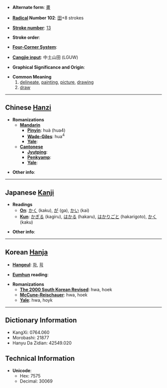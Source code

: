 * '''Alternate form''': [[畫]]

* '''[[Wiktionary:Chinese radical index| Radical]] Number 102''': [[Wiktionary:Chinese radical index 田|田]]+8 strokes

* '''[[Wiktionary:Chinese total strokes index|Stroke number]]''': [[Wiktionary:Chinese total strokes index 13|13]]

* '''Stroke order''': 

* '''[[Wiktionary:Chinese four corner index|Four-Corner System]]''': 

* '''[[Wiktionary:Chinese Cangjie index|Cangjie input]]''': 中土山田 (LGUW)

* '''Graphical Significance and Origin''': 

* '''Common Meaning'''
*#[[delineate]], [[painting]], [[picture]], [[drawing]]
*# [[draw]]

----

== Chinese [[Hanzi]] ==

* '''Romanizations'''
** '''[[Mandarin]]'''
*** '''[[Pinyin]]''': huà (hua4)
*** '''[[Wade-Giles]]''': hua<sup>4</sup>
*** '''[[Yale]]''': 
** '''[[Cantonese]]'''
*** '''[[Jyutping]]''':
*** '''[[Penkyamp]]''': 
*** '''[[Yale]]''': 

* '''Other info''': 

----

== Japanese [[Kanji]] ==

* '''Readings'''
** '''[[On]]''': [[かく]] (kaku), [[が]] (ga), [[かい]] (kai)
** '''[[Kun]]''': [[かぎる]] (kagiru), [[はかる]] (hakaru), [[はかりごと]] (hakarigoto), [[かく]] (kaku)

* '''Other info''':  

----

== Korean [[Hanja]] ==

* '''[[Hangeul]]''': [[화]], [[획]]

* '''[[Eumhun]] reading''': 

* '''Romanizations'''
** '''[[The 2000 South Korean Revised Romanization|The 2000 South Korean Revised]]''': hwa, hoek
** '''[[McCune-Reischauer]]''': hwa, hoek
** '''[[Yale]]''': hwa, hoyk

----

== Dictionary Information ==

* KangXi: 0764.060
* Morobashi: 21877
* Hanyu Da Zidian: 42549.020

== Technical Information ==

* '''Unicode''':
** Hex: 7575
** Decimal: 30069